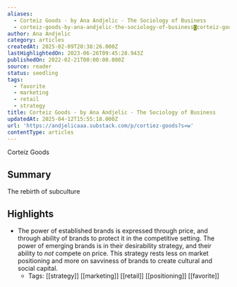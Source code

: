 ```yaml
---
aliases:
  - Corteiz Goods - by Ana Andjelic - The Sociology of Business
  - corteiz-goods-by-ana-andjelic-the-sociology-of-business◙corteiz-goods
author: Ana Andjelic
category: articles
createdAt: 2025-02-09T20:38:26.000Z
lastHighlightedOn: 2023-06-26T09:45:28.943Z
publishedOn: 2022-02-21T00:00:00.000Z
source: reader
status: seedling
tags:
  - favorite
  - marketing
  - retail
  - strategy
title: Corteiz Goods - by Ana Andjelic - The Sociology of Business
updatedAt: 2025-04-12T15:55:18.000Z
url: 'https://andjelicaaa.substack.com/p/cortiez-goods?s=w'
contentType: articles
---
```

Corteiz Goods

## Summary

The rebirth of subculture

## Highlights

- The power of established brands is expressed through price, and through ability of brands to protect it in the competitive setting. The power of emerging brands is in their desirability strategy, and their ability to _not_ compete on price. This strategy rests less on market positioning and more on savviness of brands to create cultural and social capital.
    - Tags: [[strategy]] [[marketing]] [[retail]] [[positioning]] [[favorite]]
